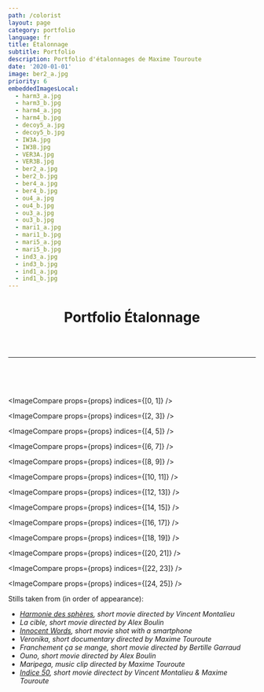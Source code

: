 ```yaml
---
path: /colorist
layout: page
category: portfolio
language: fr
title: Étalonnage
subtitle: Portfolio
description: Portfolio d'étalonnages de Maxime Touroute
date: '2020-01-01'
image: ber2_a.jpg
priority: 6
embeddedImagesLocal:
  - harm3_a.jpg
  - harm3_b.jpg
  - harm4_a.jpg
  - harm4_b.jpg
  - decoy5_a.jpg
  - decoy5_b.jpg
  - IW3A.jpg
  - IW3B.jpg
  - VER3A.jpg
  - VER3B.jpg
  - ber2_a.jpg
  - ber2_b.jpg
  - ber4_a.jpg
  - ber4_b.jpg
  - ou4_a.jpg
  - ou4_b.jpg
  - ou3_a.jpg
  - ou3_b.jpg
  - mari1_a.jpg
  - mari1_b.jpg
  - mari5_a.jpg
  - mari5_b.jpg
  - ind3_a.jpg
  - ind3_b.jpg
  - ind1_a.jpg
  - ind1_b.jpg
---
```


<div style="margin-bottom:2em">
<h1 style="text-align: center">Portfolio Étalonnage</h1>

<!-- <p style="text-align: center"><em>Color grading is comparable to the process of developing photos.
It's a meticulous work of bringing images to life to enhance the emotions they carry.
{' '} <strong>Balance </strong> and <strong>accuracy</strong> are as important as <strong>artistic style</strong> because you don't only add a mood to the image, you also guide the audience's gaze to elements in the frame. In today's world where we are surrounded by screens of different sizes and color restitutions, grading is also about making sure every watcher can have the best viewing experience on all types of devices.</em></p>-->

<br/>
</div>
<hr/>
<br/>
<br/>
<br/>

<ImageCompare props={props} indices={[0, 1]} />

<ImageCompare props={props} indices={[2, 3]} />

<ImageCompare props={props} indices={[4, 5]} />

<ImageCompare props={props} indices={[6, 7]} />

<ImageCompare props={props} indices={[8, 9]} />

<ImageCompare props={props} indices={[10, 11]} />

<ImageCompare props={props} indices={[12, 13]} />

<ImageCompare props={props} indices={[14, 15]} />

<ImageCompare props={props} indices={[16, 17]} />

<ImageCompare props={props} indices={[18, 19]} />

<ImageCompare props={props} indices={[20, 21]} />

<ImageCompare props={props} indices={[22, 23]} />

<ImageCompare props={props} indices={[24, 25]} />

Stills taken from (in order of appearance):

- _[Harmonie des sphères](/harmoniedesspheres#content), short movie directed by Vincent Montalieu_
- _La cible, short movie directed by Alex Boulin_
- _[Innocent Words](/innocentWords#content), short movie shot with a smartphone_
- _Veronika, short documentary directed by Maxime Touroute_
- _Franchement ça se mange, short movie directed by Bertille Garraud_
- _Ouno, short movie directed by Alex Boulin_
- _Maripega, music clip directed by Maxime Touroute_
- _[Indice 50](/indice50#content), short movie directect by Vincent Montalieu & Maxime Touroute_
